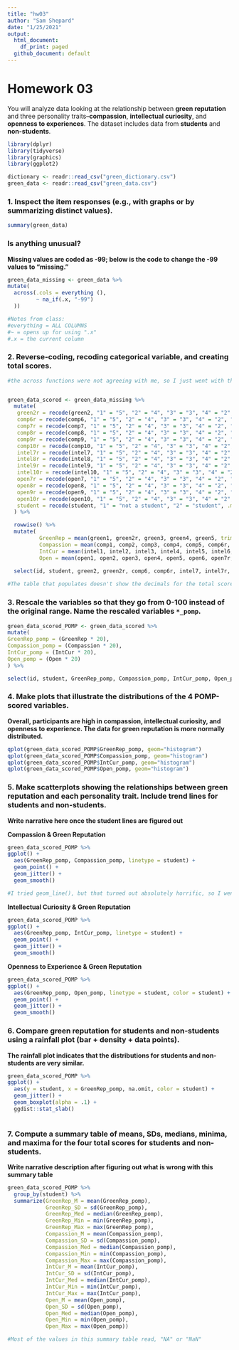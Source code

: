 ```yaml
---
title: "hw03"
author: "Sam Shepard"
date: "1/25/2021"
output:
  html_document:
    df_print: paged
  github_document: default
---
```


# Homework 03

You will analyze data looking at the relationship between **green reputation** and three personality traits--**compassion**, **intellectual curiosity**, and **openness to experiences**.
The dataset includes data from **students** and **non-students**.

```r
library(dplyr)
library(tidyverse)
library(graphics)
library(ggplot2)
```

```r
dictionary <- readr::read_csv("green_dictionary.csv")
green_data <- readr::read_csv("green_data.csv")
```

### 1. Inspect the item responses (e.g., with graphs or by summarizing distinct values). 
  
```r
summary(green_data)
```
  
### Is anything unusual?
**Missing values are coded as -99; below is the code to change the -99 values to "missing."**

```r
green_data_missing <- green_data %>% 
mutate(
  across(.cols = everything (),
         ~ na_if(.x, "-99")
  ))

#Notes from class:
#everything = ALL COLUMNS
#~ = opens up for using ".x"
#.x = the current column
```

### 2. Reverse-coding, recoding categorical variable, and creating total scores.

```r

#the across functions were not agreeing with me, so I just went with this super long thing.


green_data_scored <- green_data_missing %>% 
  mutate(
   green2r = recode(green2, "1" = "5", "2" = "4", "3" = "3", "4" = "2", "5" = "1", .missing = "(Unknown)"),
   comp6r = recode(comp6, "1" = "5", "2" = "4", "3" = "3", "4" = "2", "5" = "1", .missing = "(Unknown)"),
   comp7r = recode(comp7, "1" = "5", "2" = "4", "3" = "3", "4" = "2", "5" = "1", .missing = "(Unknown)"),
   comp8r = recode(comp8, "1" = "5", "2" = "4", "3" = "3", "4" = "2", "5" = "1", .missing = "(Unknown)"),
   comp9r = recode(comp9, "1" = "5", "2" = "4", "3" = "3", "4" = "2", "5" = "1", .missing = "(Unknown)"),
   comp10r = recode(comp10, "1" = "5", "2" = "4", "3" = "3", "4" = "2", "5" = "1", .missing = "(Unknown)"),
   intel7r = recode(intel7, "1" = "5", "2" = "4", "3" = "3", "4" = "2", "5" = "1", .missing = "(Unknown)"),
   intel8r = recode(intel8, "1" = "5", "2" = "4", "3" = "3", "4" = "2", "5" = "1", .missing = "(Unknown)"),
   intel9r = recode(intel9, "1" = "5", "2" = "4", "3" = "3", "4" = "2", "5" = "1", .missing = "(Unknown)"),
   intel10r = recode(intel10, "1" = "5", "2" = "4", "3" = "3", "4" = "2", "5" = "1", .missing = "(Unknown)"),
   open7r = recode(open7, "1" = "5", "2" = "4", "3" = "3", "4" = "2", "5" = "1", .missing = "(Unknown)"),
   open8r = recode(open8, "1" = "5", "2" = "4", "3" = "3", "4" = "2", "5" = "1", .missing = "(Unknown)"),
   open9r = recode(open9, "1" = "5", "2" = "4", "3" = "3", "4" = "2", "5" = "1", .missing = "(Unknown)"),
   open10r = recode(open10, "1" = "5", "2" = "4", "3" = "3", "4" = "2", "5" = "1", .missing = "(Unknown)"),
   student = recode(student, "1" = "not a student", "2" = "student", .missing = "(Unknown)")
  ) %>%

  rowwise() %>% 
  mutate(
          GreenRep = mean(green1, green2r, green3, green4, green5, trim = 0, na.rm = TRUE),
          Compassion = mean(comp1, comp2, comp3, comp4, comp5, comp6r, comp7r, comp8r, comp9r, comp10r, trim = 0, na.rm = TRUE),
          IntCur = mean(intel1, intel2, intel3, intel4, intel5, intel6, intel7r, intel8r, intel9r, intel10r, trim = 0, na.rm = TRUE),
          Open = mean(open1, open2, open3, open4, open5, open6, open7r, open8r, open9r, open10r, trim = 0, na.rm = TRUE)) %>% 
        
  select(id, student, green2, green2r, comp6, comp6r, intel7, intel7r, open7, open7r, GreenRep, Compassion, IntCur, Open)

#The table that populates doesn't show the decimals for the total scores?
```


### 3. Rescale the variables so that they go from 0-100 instead of the original range. Name the rescaled variables `*_pomp`.

```r
green_data_scored_POMP <- green_data_scored %>% 
mutate(
GreenRep_pomp = (GreenRep * 20),
Compassion_pomp = (Compassion * 20),
IntCur_pomp = (IntCur * 20),
Open_pomp = (Open * 20)
) %>% 

select(id, student, GreenRep_pomp, Compassion_pomp, IntCur_pomp, Open_pomp)

```
    
### 4. Make plots that illustrate the distributions of the 4 POMP-scored variables.

**Overall, participants are high in compassion, intellectual curiosity, and openness to experience. The data for green reputation is more normally distributed.**
  
  
```r
qplot(green_data_scored_POMP$GreenRep_pomp, geom="histogram")
qplot(green_data_scored_POMP$Compassion_pomp, geom="histogram")
qplot(green_data_scored_POMP$IntCur_pomp, geom="histogram")
qplot(green_data_scored_POMP$Open_pomp, geom="histogram")

```
  
  

### 5. Make scatterplots showing the relationships between **green reputation** and each personality trait. Include trend lines for **students** and **non-students**.

**Write narrative here once the student lines are figured out**

**Compassion & Green Reputation**  
```r
green_data_scored_POMP %>% 
ggplot() +
  aes(GreenRep_pomp, Compassion_pomp, linetype = student) +
  geom_point() +
  geom_jitter() +
  geom_smooth()

#I tried geom_line(), but that turned out absolutely horrific, so I went with geom_smooth for this draft.
```

**Intellectual Curiosity & Green Reputation**  

```r
green_data_scored_POMP %>% 
ggplot() +
  aes(GreenRep_pomp, IntCur_pomp, linetype = student) +
  geom_point() +
  geom_jitter() +
  geom_smooth()

```

**Openness to Experience & Green Reputation** 

```r
green_data_scored_POMP %>% 
ggplot() +
  aes(GreenRep_pomp, Open_pomp, linetype = student, color = student) +
  geom_point() +
  geom_jitter() +
  geom_smooth()

```





     
### 6. Compare **green reputation** for students and non-students using a **rainfall plot** (bar + density + data points).

**The rainfall plot indicates that the distributions for students and non-students are very similar.**
  
```r
green_data_scored_POMP %>%
ggplot() +
  aes(y = student, x = GreenRep_pomp, na.omit, color = student) +
  geom_jitter() +
  geom_boxplot(alpha = .1) +
  ggdist::stat_slab()
  
```
 
### 7. Compute a summary table of means, SDs, medians, minima, and maxima for the four total scores for students and non-students.

**Write narrative description after figuring out what is wrong with this summary table**
  
```r
green_data_scored_POMP %>% 
  group_by(student) %>% 
  summarize(GreenRep_M = mean(GreenRep_pomp),
            GreenRep_SD = sd(GreenRep_pomp),
            GreenRep_Med = median(GreenRep_pomp),
            GreenRep_Min = min(GreenRep_pomp),
            GreenRep_Max = max(GreenRep_pomp),
            Compassion_M = mean(Compassion_pomp),
            Compassion_SD = sd(Compassion_pomp),
            Compassion_Med = median(Compassion_pomp),
            Compassion_Min = min(Compassion_pomp),
            Compassion_Max = max(Compassion_pomp),
            IntCur_M = mean(IntCur_pomp),
            IntCur_SD = sd(IntCur_pomp),
            IntCur_Med = median(IntCur_pomp),
            IntCur_Min = min(IntCur_pomp),
            IntCur_Max = max(IntCur_pomp),
            Open_M = mean(Open_pomp),
            Open_SD = sd(Open_pomp),
            Open_Med = median(Open_pomp),
            Open_Min = min(Open_pomp),
            Open_Max = max(Open_pomp))

#Most of the values in this summary table read, "NA" or "NaN"
```
